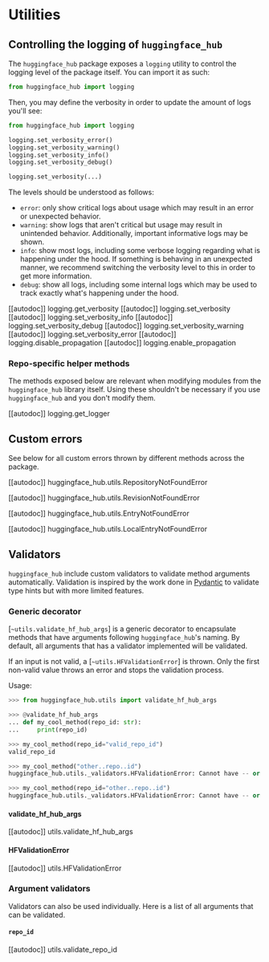 # Utilities

## Controlling the logging of `huggingface_hub`

The `huggingface_hub` package exposes a `logging` utility to control the logging level of the package itself.
You can import it as such:

```py
from huggingface_hub import logging
```

Then, you may define the verbosity in order to update the amount of logs you'll see:

```python
from huggingface_hub import logging

logging.set_verbosity_error()
logging.set_verbosity_warning()
logging.set_verbosity_info()
logging.set_verbosity_debug()

logging.set_verbosity(...)
```

The levels should be understood as follows:

- `error`: only show critical logs about usage which may result in an error or unexpected behavior.
- `warning`: show logs that aren't critical but usage may result in unintended behavior.
  Additionally, important informative logs may be shown.
- `info`: show most logs, including some verbose logging regarding what is happening under the hood.
  If something is behaving in an unexpected manner, we recommend switching the verbosity level to this in order
  to get more information.
- `debug`: show all logs, including some internal logs which may be used to track exactly what's happening
  under the hood.

[[autodoc]] logging.get_verbosity
[[autodoc]] logging.set_verbosity
[[autodoc]] logging.set_verbosity_info
[[autodoc]] logging.set_verbosity_debug
[[autodoc]] logging.set_verbosity_warning
[[autodoc]] logging.set_verbosity_error
[[autodoc]] logging.disable_propagation
[[autodoc]] logging.enable_propagation

### Repo-specific helper methods

The methods exposed below are relevant when modifying modules from the `huggingface_hub` library itself.
Using these shouldn't be necessary if you use `huggingface_hub` and you don't modify them.

[[autodoc]] logging.get_logger

## Custom errors

See below for all custom errors thrown by different methods across the package.

[[autodoc]] huggingface_hub.utils.RepositoryNotFoundError

[[autodoc]] huggingface_hub.utils.RevisionNotFoundError

[[autodoc]] huggingface_hub.utils.EntryNotFoundError

[[autodoc]] huggingface_hub.utils.LocalEntryNotFoundError

## Validators

`huggingface_hub` include custom validators to validate method arguments automatically.
Validation is inspired by the work done in [Pydantic](https://pydantic-docs.helpmanual.io/)
to validate type hints but with more limited features.

### Generic decorator

[`~utils.validate_hf_hub_args`] is a generic decorator to encapsulate
methods that have arguments following `huggingface_hub`'s naming. By default, all
arguments that has a validator implemented will be validated.

If an input is not valid, a [`~utils.HFValidationError`] is thrown. Only
the first non-valid value throws an error and stops the validation process.

Usage:

```py
>>> from huggingface_hub.utils import validate_hf_hub_args

>>> @validate_hf_hub_args
... def my_cool_method(repo_id: str):
...     print(repo_id)

>>> my_cool_method(repo_id="valid_repo_id")
valid_repo_id

>>> my_cool_method("other..repo..id")
huggingface_hub.utils._validators.HFValidationError: Cannot have -- or .. in repo_id: 'other..repo..id'.

>>> my_cool_method(repo_id="other..repo..id")
huggingface_hub.utils._validators.HFValidationError: Cannot have -- or .. in repo_id: 'other..repo..id'.
```

#### validate_hf_hub_args

[[autodoc]] utils.validate_hf_hub_args

#### HFValidationError

[[autodoc]] utils.HFValidationError

### Argument validators

Validators can also be used individually. Here is a list of all arguments that can be
validated.

#### `repo_id`

[[autodoc]] utils.validate_repo_id
